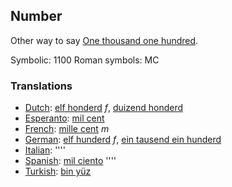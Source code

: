 ==Number==

Other way to say [[One thousand one hundred]].

Symbolic: 1100
Roman symbols: MC

===Translations===

*[[Dutch]]: [[elf honderd]] ''f'', [[duizend honderd]]
*[[Esperanto]]: [[mil cent]]
*[[French]]: [[mille cent]] ''m''
*[[German]]: [[elf hunderd]] ''f'', [[ein tausend ein hunderd]]
*[[Italian]]: [[]] ''''
*[[Spanish]]: [[mil ciento]] ''''
*[[Turkish]]: [[bin yüz]]